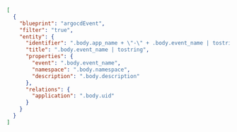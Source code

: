 ```json showLineNumbers
[
  {
    "blueprint": "argocdEvent",
    "filter": "true",
    "entity": {
      "identifier": ".body.app_name + \"-\" + .body.event_name | tostring",
      "title": ".body.event_name | tostring",
      "properties": {
        "event": ".body.event_name",
        "namespace": ".body.namespace",
        "description": ".body.description"
      },
      "relations": {
        "application": ".body.uid"
      }
    }
  }
]
```
